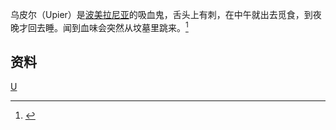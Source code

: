 {{expand|time=2011-01-21T23:07:25+00:00}}
乌皮尔（Upier）是[[波美拉尼亚|波美拉尼亚]]的吸血鬼，舌头上有刺，在中午就出去觅食，到夜晚才回去睡。闻到血味会突然从坟墓里跳来。<ref>{{cite web |url=http://vampires.monstrous.com/pomeranian_vampires.htm |title=存档副本 |accessdate=2011-01-21 |deadurl=yes |archiveurl=https://archive.is/20120703023337/http://vampires.monstrous.com/pomeranian_vampires.htm |archivedate=2012-07-03 }}</ref>
==资料==
{{Reflist}}

[[Category:吸血鬼|U]]